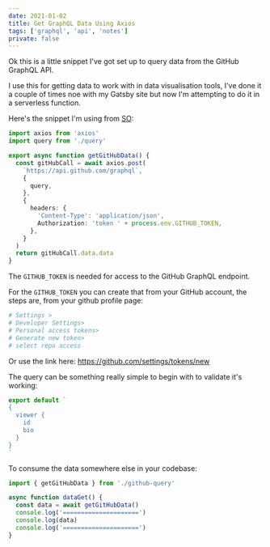 ```yaml
---
date: 2021-01-02
title: Get GraphQL Data Using Axios
tags: ['graphql', 'api', 'notes']
private: false
---
```


Ok this is a little snippet I've got set up to query data from the
GitHub GraphQL API.

I use this for getting data to work with in data visualisation tools,
I've done it a couple of times noe with my Gatsby site but now I'm
attempting to do it in a serverless function.

Here's the snippet I'm using from [SO]:

```ts
import axios from 'axios'
import query from './query'

export async function getGitHubData() {
  const gitHubCall = await axios.post(
    `https://api.github.com/graphql`,
    {
      query,
    },
    {
      headers: {
        'Content-Type': 'application/json',
        Authorization: 'token ' + process.env.GITHUB_TOKEN,
      },
    }
  )
  return gitHubCall.data.data
}
```

The `GITHUB_TOKEN` is needed for access to the GitHub GraphQL
endpoint.

For the `GITHUB_TOKEN` you can create that from your GitHub account,
the steps are, from your github profile page:

```bash
# Settings >
# Developer Settings>
# Personal access tokens>
# Generate new token>
# select repo access
```

Or use the link here: https://github.com/settings/tokens/new

The query can be something really simple to begin with to validate
it's working:

```ts
export default `
{
  viewer {
    id
    bio
  }
}
`
```

To consume the data somewhere else in your codebase:

```ts
import { getGitHubData } from './github-query'

async function dataGet() {
  const data = await getGitHubData()
  console.log('=====================')
  console.log(data)
  console.log('=====================')
}
```

<!-- Links -->

[so]:
  https://stackoverflow.com/questions/52816623/graphql-post-request-in-axios
